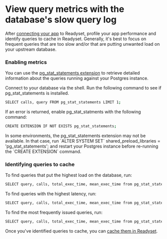 
# View query metrics with the database's slow query log
After [connecting your app](/get-started/connect/connect-an-application-via-an-orm) to Readyset, profile your app performance and identify queries to cache in Readyset. Generally, it's best to focus on frequent queries that are too slow and/or that are putting unwanted load on your upstream database.

### Enabling metrics
You can use the [pg_stat_statements extension](https://www.postgresql.org/docs/current/pgstatstatements.html) to retrieve detailed information about the queries running against your Postgres instance.

Connect to your database via the shell. Run the following command to see if pg_stat_statements is installed.

```sh copy 
SELECT calls, query FROM pg_stat_statements LIMIT 1;
```

If an error is returned, enable pg_stat_statments with the following command:

```sh copy 
CREATE EXTENSION IF NOT EXISTS pg_stat_statements;
```
<Callout type="warning">
In some environments, the pg_stat_statements extension may not be available. In that case, run `ALTER SYSTEM SET` shared_preload_libraries = 'pg_stat_statements'; and restart your Postgres instance before re-running the `CREATE EXTENSION` command.
</Callout>

### Identifying queries to cache
To find queries that put the highest load on the database, run:

```sh copy 
SELECT query, calls, total_exec_time, mean_exec_time from pg_stat_statements WHERE query ILIKE '%SELECT%' order by total_exec_time DESC;
```

To find queries with the highest latency, run:

```sh copy 
SELECT query, calls, total_exec_time, mean_exec_time from pg_stat_statements WHERE query ILIKE '%SELECT%' order by mean_exec_time DESC;
```

To find the most frequently issued queries, run: 

```sh copy 
SELECT query, calls, total_exec_time, mean_exec_time from pg_stat_statements WHERE query ILIKE '%SELECT%' order by calls DESC;
```

Once you've identified queries to cache, you can [cache them in Readyset](/get-started/cache#0-creating-a-cache). 